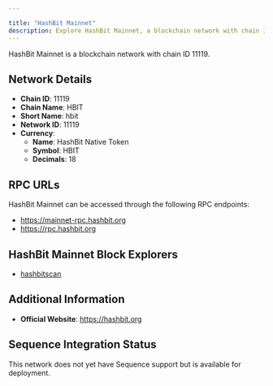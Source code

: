 ```yaml
---

title: "HashBit Mainnet"
description: Explore HashBit Mainnet, a blockchain network with chain ID 11119. Learn about its native currency, HashBit Native Token, and how to interact with the network.
---
```




HashBit Mainnet is a blockchain network with chain ID 11119.

## Network Details

- **Chain ID**: 11119
- **Chain Name**: HBIT
- **Short Name**: hbit
- **Network ID**: 11119
- **Currency**: 
  - **Name**: HashBit Native Token
  - **Symbol**: HBIT
  - **Decimals**: 18

## RPC URLs

HashBit Mainnet can be accessed through the following RPC endpoints:

- https://mainnet-rpc.hashbit.org
- https://rpc.hashbit.org

## HashBit Mainnet Block Explorers

- [hashbitscan](https://explorer.hashbit.org)

## Additional Information

- **Official Website**: https://hashbit.org

## Sequence Integration Status

This network does not yet have Sequence support but is available for deployment.
